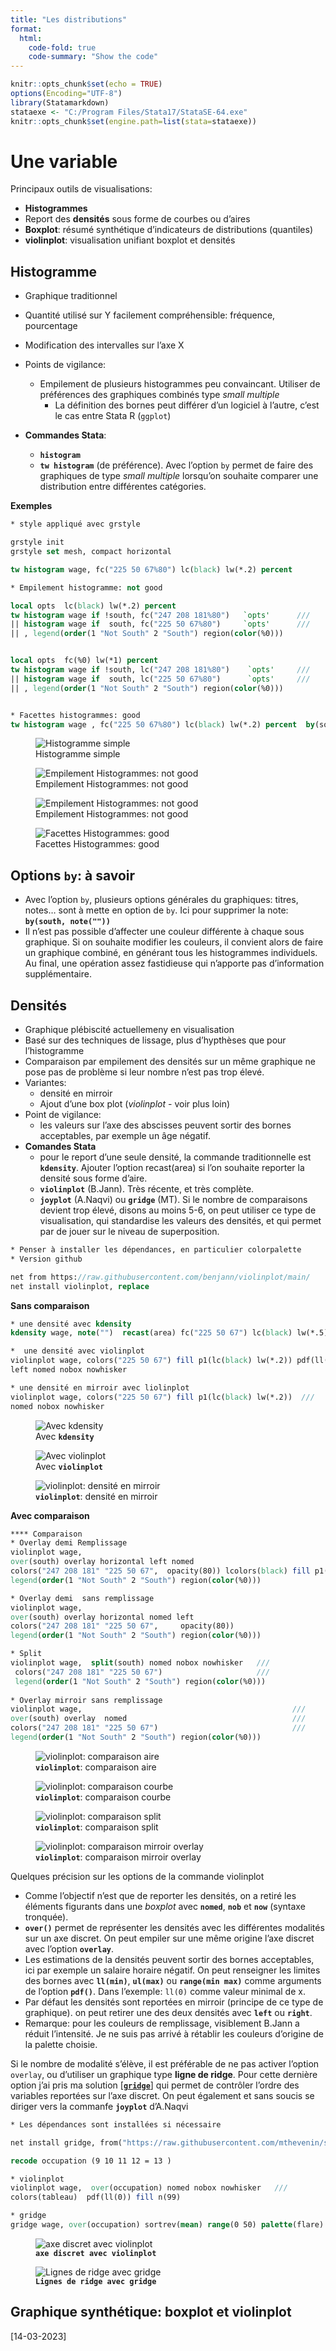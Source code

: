 ```yaml
---
title: "Les distributions"
format:
  html:
    code-fold: true
    code-summary: "Show the code"
---
```


```r
knitr::opts_chunk$set(echo = TRUE)
options(Encoding="UTF-8")
library(Statamarkdown)
stataexe <- "C:/Program Files/Stata17/StataSE-64.exe"
knitr::opts_chunk$set(engine.path=list(stata=stataexe))
```


# Une variable 

Principaux outils de visualisations: 

- **Histogrammes**
- Report des **densités** sous forme de courbes ou d'aires
- **Boxplot**: résumé synthétique d'indicateurs de distributions (quantiles)
- **violinplot**: visualisation unifiant boxplot et densités 
  
  
## Histogramme  
  
* Graphique traditionnel 
* Quantité utilisé sur Y facilement compréhensible: fréquence, pourcentage
* Modification des intervalles sur l'axe X

* Points de vigilance:   
  - Empilement de plusieurs histogrammes peu convaincant. Utiliser de préférences des graphiques combinés type *small multiple*
	- La définition des bornes peut différer d’un logiciel à l’autre, c’est le cas entre Stata R (`ggplot`)

* **Commandes Stata**:
  * **`histogram`**
  * **`tw histogram`** (de préférence). Avec l'option `by` permet de faire des graphiques de type *small multiple*  lorsqu'on souhaite comparer une distribution entre différentes catégories.  
 
  
**Exemples**

```stata

* style appliqué avec grstyle

grstyle init
grstyle set mesh, compact horizontal
```


```stata
  
tw histogram wage, fc("225 50 67%80") lc(black) lw(*.2) percent

* Empilement histogramme: not good

local opts  lc(black) lw(*.2) percent 
tw histogram wage if !south, fc("247 208 181%80")   `opts'      ///
|| histogram wage if  south, fc("225 50 67%80")     `opts'      ///
|| , legend(order(1 "Not South" 2 "South") region(color(%0)))


local opts  fc(%0) lw(*1) percent 
tw histogram wage if !south, lc("247 208 181%80")    `opts'     ///
|| histogram wage if  south, lc("225 50 67%80")      `opts'     ///
|| , legend(order(1 "Not South" 2 "South") region(color(%0)))


* Facettes histogrammes: good
tw histogram wage , fc("225 50 67%80") lc(black) lw(*.2) percent  by(south, note(" ")) 
```



::: {layout-ncol=2 layout-valign="bottom"}

![Histogramme simple](imgp4/g6.png)

![Empilement Histogrammes: not good ](imgp4/g7.png)

![Empilement Histogrammes: not good ](imgp4/g8.png)

![Facettes Histogrammes: good ](imgp4/g9.png)

:::


::: callout-important

## Options `by`: à savoir

* Avec l'option `by`, plusieurs options générales du graphiques: titres, notes... sont à mette en option de `by`. Ici pour supprimer la note: **`by(south, note(""))`** 
* Il n'est pas possible d'affecter une couleur différente à chaque sous graphique. Si on souhaite modifier les couleurs, il convient alors de faire un graphique combiné, en générant tous les histogrammes individuels. Au final, une opération assez fastidieuse qui n'apporte pas d'information supplémentaire. 
:::


## Densités  

* Graphique plébiscité actuellemeny en visualisation 
* Basé sur des techniques de lissage, plus d'hypthèses que pour l'histogramme
* Comparaison par empilement des densités sur un même graphique ne pose pas de problème si leur nombre n'est pas trop élevé. 
* Variantes: 
  - densité en mirroir
  - Ajout d'une box plot (*violinplot* - voir plus loin)

* Point de vigilance: 
  - les valeurs sur l'axe des abscisses peuvent sortir des bornes acceptables, par exemple un âge négatif.
  

* **Comandes Stata** 
  * pour le report d'une seule densité, la commande traditionnelle est **`kdensity`**. Ajouter l'option recast(area) si l'on souhaite reporter la densité sous forme d'aire.
  * **`violinplot`** (B.Jann). Très récente, et très complète. 
  * **`joyplot`** (A.Naqvi) ou **`gridge`** (MT). Si le nombre de comparaisons devient trop élevé, disons au moins 5-6, on peut utiliser ce type de visualisation, qui standardise les valeurs des densités, et qui permet par de jouer sur le niveau de superposition. 

```stata

* Penser à installer les dépendances, en particulier colorpalette
* Version github

net from https://raw.githubusercontent.com/benjann/violinplot/main/
net install violinplot, replace
```


**Sans comparaison**

```stata

* une densité avec kdensity
kdensity wage, note("")  recast(area) fc("225 50 67") lc(black) lw(*.5) title("")

*  une densité avec violinplot
violinplot wage, colors("225 50 67") fill p1(lc(black) lw(*.2)) pdf(ll(0))  ///
left nomed nobox nowhisker

* une densité en mirroir avec liolinplot
violinplot wage, colors("225 50 67") fill p1(lc(black) lw(*.2))  ///
nomed nobox nowhisker
```


::: {layout-ncol=3 layout-valign="bottom"}

![Avec **`kdensity`**](imgp4/g10.png)

![Avec **`violinplot`**](imgp4/g11.png)

![**`violinplot`**: densité en mirroir](imgp4/g12.png)
:::


**Avec comparaison**

```stata
**** Comparaison
* Overlay demi Remplissage
violinplot wage,                                                                            ///
over(south) overlay horizontal left nomed                                                   ///
colors("247 208 181" "225 50 67",  opacity(80)) lcolors(black) fill p1(lw(*.2)) p2(lw(*.2)) ///
legend(order(1 "Not South" 2 "South") region(color(%0)))

* Overlay demi  sans remplissage
violinplot wage,                                                                            ///
over(south) overlay horizontal nomed left                                                   ///
colors("247 208 181" "225 50 67",     opacity(80))                                          ///
legend(order(1 "Not South" 2 "South") region(color(%0)))    

* Split
violinplot wage,  split(south) nomed nobox nowhisker   ///
 colors("247 208 181" "225 50 67")                     ///
 legend(order(1 "Not South" 2 "South") region(color(%0)))     
 
* Overlay mirroir sans remplissage
violinplot wage,                                               ///
over(south) overlay  nomed                                     ///
colors("247 208 181" "225 50 67")                              ///
legend(order(1 "Not South" 2 "South") region(color(%0)))    

```


::: {layout-ncol=2 layout-valign="bottom"}

![**`violinplot`**: comparaison aire](imgp4/g13.png)

![**`violinplot`**: comparaison courbe](imgp4/g14.png)

![**`violinplot`**: comparaison split](imgp4/g15.png)

![**`violinplot`**: comparaison mirroir overlay](imgp4/g16.png)

:::

Quelques précision sur les options de la commande violinplot

- Comme l'objectif n'est que de reporter les densités, on a retiré les éléments figurants dans une *boxplot*  avec **`nomed`**, **`nob`** et **`now`** (syntaxe tronquée).
- **`over()`** permet de représenter les densités avec les différentes modalités sur un axe discret. On peut empiler sur une même origine l'axe discret avec l'option **`overlay`**.
- Les estimations de la densités peuvent sortir des bornes acceptables, ici par exemple un salaire horaire négatif. On peut renseigner les limites des bornes avec  **`ll(min)`**, **`ul(max)`** ou **`range(min max)`** comme arguments de l'option **`pdf()`**. Dans l'exemple: `ll(0)` comme valeur minimal de x.
- Par défaut les densités sont reportées en mirroir (principe de ce type de graphique). on peut retirer une des deux densités avec **`left`** ou **`right`**. 
- Remarque: pour les couleurs de remplissage, visiblement B.Jann a réduit l'intensité. Je ne suis pas arrivé à rétablir les couleurs d'origine de la palette choisie. 


Si le nombre de modalité s'élève, il est préférable de ne pas activer l'option `overlay`, ou d'utiliser un graphique type **ligne de ridge**. Pour cette dernière option j'ai pris ma solution [[**`gridge`**](https://mthevenin.github.io/stata_graphiques/programmation/gridge/gridge.html)] qui permet de contrôler l'ordre des variables reportées sur l'axe discret. On peut également et sans soucis se diriger vers la commanfe **`joyplot`** d'A.Naqvi

```stata

* Les dépendances sont installées si nécessaire

net install gridge, from("https://raw.githubusercontent.com/mthevenin/stata_graphiques/master/ressources/gridge/") replace
```


```stata
recode occupation (9 10 11 12 = 13 )

* violinplot
violinplot wage,  over(occupation) nomed nobox nowhisker   ///
colors(tableau)  pdf(ll(0)) fill n(99)

* gridge
gridge wage, over(occupation) sortrev(mean) range(0 50) palette(flare) bw(.5)
```


::: {layout-ncol=2 layout-valign="bottom"}

![**`axe discret avec violinplot`**](imgp4/g17.png)

![**`Lignes de ridge avec gridge`**](imgp4/g18.png)

:::

## Graphique synthétique: boxplot et violinplot



[14-03-2023]



 



